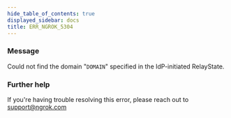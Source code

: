 ```yaml
---
hide_table_of_contents: true
displayed_sidebar: docs
title: ERR_NGROK_5304
---
```


### Message

Could not find the domain "`DOMAIN`" specified in the IdP-initiated RelayState.

<ErrorDetails />

### Further help

If you're having trouble resolving this error, please reach out to [support@ngrok.com](mailto:support@ngrok.com?subject=Help%20with%20ERR_NGROK_5304)
